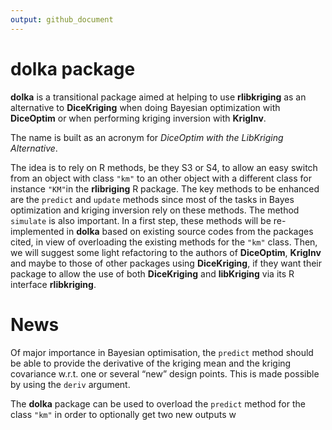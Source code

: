 ```yaml
---
output: github_document
---
```


<!-- README.md is generated from README.Rmd. Please edit that file -->

# dolka package

**dolka** is a transitional package aimed at helping to use
**rlibkriging** as an alternative to **DiceKriging** when doing
Bayesian optimization with **DiceOptim** or when performing kriging
inversion with **KrigInv**.

The name is built as an acronym for *DiceOptim with the LibKriging
Alternative*.

The idea is to rely on R methods, be they S3 or S4, to allow an easy
switch from an object with class `"km"` to an other object with a
different class for instance `"KM"`in the **rlibriging** R
package. The key methods to be enhanced are the `predict` and `update`
methods since most of the tasks in Bayes optimization and kriging
inversion rely on these methods. The method `simulate` is also
important.  In a first step, these methods will be re-implemented in
**dolka** based on existing source codes from the packages cited, in
view of overloading the existing methods for the `"km"` class. Then,
we will suggest some light refactoring to the authors of
**DiceOptim**, **KrigInv** and maybe to those of other packages using
**DiceKriging**, if they want their package to allow the use of both
**DiceKriging** and **libKriging** via its R interface
**rlibkriging**.

# News 

Of major importance in Bayesian optimisation, the `predict` method
should be able to provide the derivative of the kriging mean and the
kriging covariance w.r.t. one or several "new" design points. This is
made possible by using the `deriv` argument.

The **dolka** package can be used to overload the `predict` method 
for the class `"km"` in order to optionally get two new outputs w



